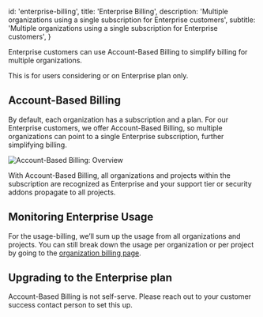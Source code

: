 
  id: 'enterprise-billing',
  title: 'Enterprise Billing',
  description: 'Multiple organizations using a single subscription for Enterprise customers',
  subtitle: 'Multiple organizations using a single subscription for Enterprise customers',
}

Enterprise customers can use Account-Based Billing to simplify billing for multiple organizations.

<Admonition type="note">This is for users considering or on Enterprise plan only.</Admonition>

## Account-Based Billing

By default, each organization has a subscription and a plan. For our Enterprise customers, we offer Account-Based Billing, so multiple organizations can point to a single Enterprise subscription, further simplifying billing.

![Account-Based Billing: Overview](/docs/img/guides/platform/account-based-billing.png)

With Account-Based Billing, all organizations and projects within the subscription are recognized as Enterprise and your support tier or security addons propagate to all projects.

## Monitoring Enterprise Usage

For the usage-billing, we’ll sum up the usage from all organizations and projects. You can still break down the usage per organization or per project by going to the [organization billing page](/dashboard/org/_/billing).

## Upgrading to the Enterprise plan

Account-Based Billing is not self-serve. Please reach out to your customer success contact person to set this up.


